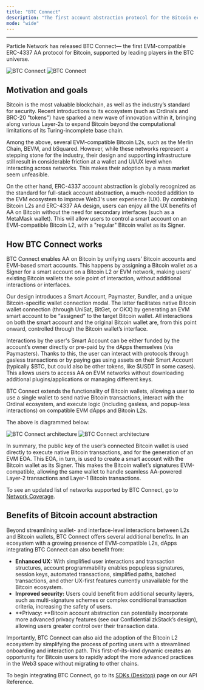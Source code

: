 ```yaml
---
title: "BTC Connect"
description: "The first account abstraction protocol for the Bitcoin ecosystem"
mode: "wide"
---
```


***

Particle Network has released BTC Connect— the first EVM-compatible ERC-4337 AA protocol for Bitcoin, supported by leading players in the BTC universe.

<Frame caption="BTC Connect's ecosystem.">
<img
  className="block dark:hidden"
  src="/resources/wallet-abstraction/images/btc-connect.png"
  alt="BTC Connect"
/>
<img
  className="hidden dark:block"
  src="/resources/wallet-abstraction/images/btc-connect.png"
  alt="BTC Connect"
/>
</Frame>

## Motivation and goals

Bitcoin is the most valuable blockchain, as well as the industry’s standard for security. Recent introductions to its ecosystem (such as Ordinals and BRC-20 "tokens") have sparked a new wave of innovation within it, bringing along various Layer-2s to expand Bitcoin beyond the computational limitations of its Turing-incomplete base chain. 

Among the above, several EVM-compatible Bitcoin L2s, such as the Merlin Chain, BEVM, and bSquared. However, while these networks represent a stepping stone for the industry, their design and supporting infrastructure still result in considerable friction at a wallet and UI/UX level when interacting across networks. This makes their adoption by a mass market seem unfeasible.

On the other hand, ERC-4337 account abstraction is globally recognized as the standard for full-stack account abstraction, a much-needed addition to the EVM ecosystem to improve Web3's user experience (UX). By combining Bitcoin L2s and ERC-4337 AA design, users can enjoy all the UX benefits of AA on Bitcoin without the need for secondary interfaces (such as a MetaMask wallet). This will allow users to control a smart account on an EVM-compatible Bitcoin L2, with a "regular" Bitcoin wallet as its Signer. 

## How BTC Connect works

BTC Connect enables AA on Bitcoin by unifying users’ Bitcoin accounts and EVM-based smart accounts. This happens by assigning a Bitcoin wallet as a Signer for a smart account on a Bitcoin L2 or EVM network, making users’ existing Bitcoin wallets the sole point of interaction, without additional interactions or interfaces.

Our design introduces a Smart Account, Paymaster, Bundler, and a unique Bitcoin-specific wallet connection modal. The latter facilitates native Bitcoin wallet connection (through UniSat, BitGet, or OKX) by generating an EVM smart account to be “assigned” to the target Bitcoin wallet. All interactions on both the smart account and the original Bitcoin wallet are, from this point onward, controlled through the Bitcoin wallet’s interface. 

Interactions by the user's Smart Account can be either funded by the account’s owner directly or pre-paid by the dApps themselves (via Paymasters).  Thanks to this, the user can interact with protocols through gasless transactions or by paying gas using assets on their Smart Account (typically $BTC, but could also be other tokens, like $USDT in some cases). This allows users to access AA on EVM networks without downloading additional plugins/applications or managing different keys. 

BTC Connect extends the functionality of Bitcoin wallets, allowing a user to use a single wallet to send native Bitcoin transactions, interact with the Ordinal ecosystem, and execute logic (including gasless, and popup-less interactions) on compatible EVM dApps and Bitcoin L2s.

The above is diagrammed below:

<img
  className="block dark:hidden"
  src="/resources/wallet-abstraction/images/btc-flow.png"
  alt="BTC Connect architecture"
/>
<img
  className="hidden dark:block"
  src="/resources/wallet-abstraction/images/btc-flow.png"
  alt="BTC Connect architecture"
/>

In summary, the public key of the user’s connected Bitcoin wallet is used directly to execute native Bitcoin transactions, and for the generation of an EVM EOA. This EOA, in turn, is used to create a smart account with the Bitcoin wallet as its Signer. This makes the Bitcoin wallet’s signatures EVM-compatible, allowing the same wallet to handle seamless AA-powered Layer-2 transactions and Layer-1 Bitcoin transactions.

<Tip>To see an updated list of networks supported by BTC Connect, go to [Network Coverage](/resources/quickstart/network-coverage).</Tip>

## Benefits of Bitcoin account abstraction

Beyond streamlining wallet- and interface-level interactions between L2s and Bitcoin wallets, BTC Connect offers several additional benefits. In an ecosystem with a growing presence of EVM-compatible L2s, dApps integrating BTC Connect can also benefit from:

- **Enhanced UX:** With simplified user interactions and transaction structures, account programmability enables popupless signatures, session keys, automated transactions, simplified paths, batched transactions, and other UX-first features currently unavailable for the Bitcoin ecosystem.
- **Improved security:** Users could benefit from additional security layers, such as multi-signature schemes or complex conditional transaction criteria, increasing the safety of users.
- **Privacy: **Bitcoin account abstraction can potentially incorporate more advanced privacy features (see our Confidential zkStack’s design), allowing users greater control over their transaction data.

Importantly, BTC Connect can also aid the adoption of the Bitcoin L2 ecosystem by simplifying the process of porting users with a streamlined onboarding and interaction path. This first-of-its-kind dynamic creates an opportunity for Bitcoin users to rapidly adopt the more advanced practices in the Web3 space without migrating to other chains.

<Tip>To begin integrating BTC Connect, go to its [SDKs (Desktop)](/api/btc/desktop/web) page on our API Reference.</Tip>
